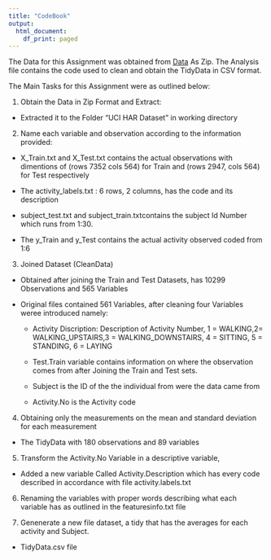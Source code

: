 ---
title: "CodeBook"
output:
  html_document:
    df_print: paged
---

The Data for this Assignment was obtained from [Data](https://d396qusza40orc.cloudfront.net/getdata%2Fprojectfiles%2FUCI%20HAR%20Dataset.zip) As Zip. The Analysis file contains the code used to clean and obtain the TidyData in CSV format.

The Main Tasks for this Assignment were as outlined below:

1) Obtain the Data in Zip Format and Extract: 

  - Extracted it to the Folder "UCI HAR Dataset" in working directory
2) Name each variable and observation according to the information provided: 
 
  - X_Train.txt and X_Test.txt contains the actual observations with dimentions of (rows 7352   cols 564) for Train and (rows 2947, cols 564) for Test respectively
  
  - The activity_labels.txt : 6 rows, 2 columns, has the code and its description
  
  - subject_test.txt and subject_train.txtcontains the subject Id Number which runs from 1:30.
  
  - The y_Train and y_Test contains the actual activity observed coded from 1:6

3) Joined Dataset (CleanData) 

  - Obtained after joining the Train and Test Datasets, has 10299 Observations and 565 Variables
  
  - Original files contained 561 Variables, after cleaning four Variables weree introduced namely:
      
      * Activity Discription: Description of Activity Number, 1 = WALKING,2= WALKING_UPSTAIRS,3 = WALKING_DOWNSTAIRS, 4 = SITTING, 5 = STANDING, 6 = LAYING
      
      * Test.Train variable contains information on where the observation comes from after Joining the Train and Test sets.
      
      * Subject is the ID of the the individual from were the data came from
      
      * Activity.No is the Activity code
      
4) Obtaining only the measurements on the mean and standard deviation for each measurement

  - The TidyData with 180 observations and 89 variables
  
5) Transform the Activity.No Variable in a descriptive variable,

  - Added a new variable Called Activity.Description which has every code described in accordance with file activity.labels.txt
  
6) Renaming the variables with proper words describing what each variable has as outlined in the featuresinfo.txt file

7) Genenerate a new file dataset, a tidy that has the averages for each activity and Subject.

  - TidyData.csv file




